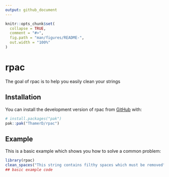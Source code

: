 ```yaml
---
output: github_document
---
```


<!-- README.md is generated from README.Rmd. Please edit that file -->

```r
knitr::opts_chunk$set(
  collapse = TRUE,
  comment = "#>",
  fig.path = "man/figures/README-",
  out.width = "100%"
)
```

# rpac

<!-- badges: start -->
<!-- badges: end -->

The goal of rpac is to help you easily clean your strings

## Installation

You can install the development version of rpac from [GitHub](https://github.com/) with:

``` r
# install.packages("pak")
pak::pak("ThamerD/rpac")
```

## Example

This is a basic example which shows you how to solve a common problem:

```r
library(rpac)
clean_spaces("This string contains filthy spaces which must be removed")
## basic example code
```
